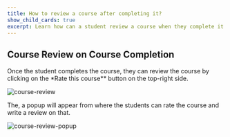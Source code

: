 ```yaml
---
title: How to review a course after completing it?
show_child_cards: true
excerpt: Learn how can a student review a course when they complete it.
---
```


## Course Review on Course Completion

Once the student completes the course, they can review the course by clicking on the \*Rate this course\*\* button on the top-right side.

![course-review](https://github.com/Masteriyo/masteriyo-docs/assets/75772539/053d65de-4ab7-4461-a5a3-bd1b0b57be40)

The, a popup will appear from where the students can rate the course and write a review on that.

![course-review-popup](https://github.com/Masteriyo/masteriyo-docs/assets/75772539/cd04827a-aea8-4089-8e24-6de6d46fe8ac)

